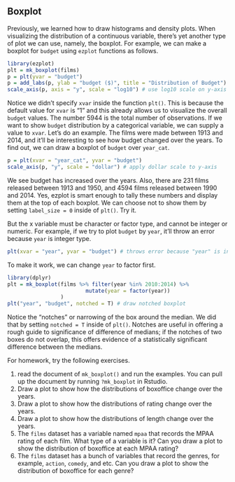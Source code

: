## Boxplot

Previously, we learned how to draw histograms and density plots. When visualizing 
the distribution of a continuous variable, there's yet another type of plot we 
can use, namely, the boxplot. For example, we can make a boxplot for `budget`
using `ezplot` functions as follows. 
```r
library(ezplot)
plt = mk_boxplot(films)
p = plt(yvar = "budget")
p = add_labs(p, ylab = "budget ($)", title = "Distribution of Budget") 
scale_axis(p, axis = "y", scale = "log10") # use log10 scale on y-axis
```

Notice we didn't specify `xvar` inside the function `plt()`. This is because 
the default value for `xvar` is "1" and this already allows us to visualize 
the overall `budget` values. The number 5944 is the total number of 
observations. If we want to show `budget` distribution by a categorical 
variable, we can supply a value to `xvar`. Let's do an example. 
The films were made between 1913 and 2014, and it'll be interesting to see how 
budget changed over the years. To find out, we can draw a boxplot of `budget` 
over `year_cat`. 
```r
p = plt(xvar = "year_cat", yvar = "budget")
scale_axis(p, "y", scale = "dollar") # apply dollar scale to y-axis 
```

We see budget has increased over the years. Also, there are 231 films released 
between 1913 and 1950, and 4594 films released between 1990 and 2014. Yes, 
ezplot is smart enough to tally these numbers and display them at the top of 
each boxplot. We can choose not to show them by setting `label_size = 0` inside
of `plt()`. Try it.  

But the x variable must be character or factor type, and cannot be integer or 
numeric. For example, if we try to plot `budget` by `year`,  it'll throw an 
error because `year` is integer type.
```r
plt(xvar = "year", yvar = "budget") # throws error because "year" is integer
```

To make it work, we can change `year` to factor first. 
```r
library(dplyr)
plt = mk_boxplot(films %>% filter(year %in% 2010:2014) %>%
                         mutate(year = factor(year))
                 )
plt("year", "budget", notched = T) # draw notched boxplot
```

Notice the "notches" or narrowing of the box around the median. We did that by 
setting `notched = T` inside of `plt()`. Notches are useful in offering a rough 
guide to significance of difference of medians; if the notches of two boxes do 
not overlap, this offers evidence of a statistically significant difference 
between the medians.

For homework, try the following exercises.

1. read the document of `mk_boxplot()` and run the examples. You can pull up the 
document by running `?mk_boxplot` in Rstudio. 
2. Draw a plot to show how the distributions of boxoffice change over the years.
3. Draw a plot to show how the distributions of rating change over the years.
4. Draw a plot to show how the distributions of length change over the years.
5. The `films` dataset has a variable named `mpaa` that records the MPAA rating 
of each film. What type of a variable is it? Can you draw a plot to show the 
distribution of boxoffice at each MPAA rating?
6. The `films` dataset has a bunch of variables that record the genres, 
for example, `action`, `comedy`, and etc. Can you draw a plot to show the 
distribution of boxoffice for each genre?
